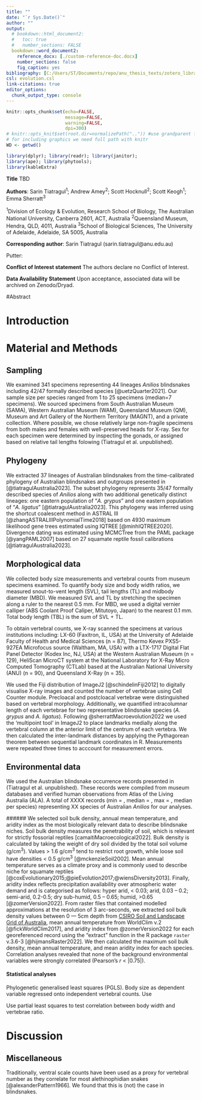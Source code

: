 ```yaml
---
title: ""
date: "`r Sys.Date()`"
author: ""
output: 
  # bookdown::html_document2:
  #   toc: true
  #   number_sections: FALSE
  bookdown::word_document2:
    reference_docx: [./custom-reference-doc.docx]
    number_sections: false
    fig_caption: yes
bibliography: [C:/Users/ST/Documents/repo/anu_thesis_texts/zotero_library.bib]
csl: evolution.csl
link-citations: true
editor_options:
  chunk_output_type: console
---
```


```r
knitr::opts_chunk$set(echo=FALSE,
                      message=FALSE,
                      warning=FALSE,
                      dpi=300)
# knitr::opts_knit$set(root.dir=normalizePath("..")) #use grandparent folder working directory
# for including graphics we need full path with knitr
WD <- getwd()
```

```r
library(dplyr); library(readr); library(janitor); 
library(ape); library(phytools);
library(kableExtra)
```

**Title** TBD

**Authors**: Sarin Tiatragul^1^; Andrew Amey^2^; Scott Hocknull^2^;  Scott Keogh^1^; Emma Sherratt^3^

^1^Division of Ecology & Evolution, Research School of Biology, The Australian National University, Canberra 2601, ACT, Australia 
^2^Queensland Museum, Hendra, QLD, 4011, Australia
^3^School of Biological Sciences, The University of Adelaide, Adelaide, SA 5005, Australia


**Corresponding author**: Sarin Tiatragul (sarin.tiatragul@anu.edu.au)  

<!-- **Author contributions**:  -->
Putter: 

<!-- ST and ES conceptualised the study; ST collected morphology data;  -->
<!-- ST obtained X-rays from SAM, WAM, and MAGNT. SH and AM provided X-rays Queensland Museum specimens. -->
<!-- ST and ES analysed the data; ST prepared the figures; ST, SK and ES wrote the manuscript. -->

<!-- **Acknowledgements (including funding information)**: -->

<!-- We to thank museum curators and collection managers from the  -->
<!-- South Australian Museum  (R Foster, S Donnellan), Western Australian Museum (P Doughty), Queensland Museum (A Amey and P Couper), Australian National Wildlife Collection (T Haff, C Wilson, and L Joseph), Museum and Art Gallery of the Northern Territory (G Dally), Museums Victoria (J Sumner, J Melville, and R Aguilar), Florida Museum of Natural History (J Gray, CM Sheehy, and ZS Randall), and the Natural History Museum Berlin (K Mahlow and F Tillack).  -->
<!-- SK thanks the Australian Research Council for ongoing support. ST PhD scholarship is supported by the Australian Government Research Training Program Scholarship at the Australian National University.  -->

**Conflict of Interest statement**
The authors declare no Conflict of Interest.

**Data Availability Statement**
Upon acceptance, associated data will be archived on Zenodo/Dryad.

\newpage

#Abstract

\newpage

# Introduction

# Material and Methods

## Sampling

We examined 341 specimens representing 44 lineages *Anilios* blindsnakes including 42/47 formally described species [@uetzQuarter2021]. Our sample size per species ranged from 1 to 25 specimens (median=7 specimens). We sourced specimens from South Australian Museum (SAMA), Western Australian Museum (WAM), Queensland Museum (QM), Museum and Art Gallery of the Northern Territory (MAGNT), and a private collection. Where possible, we chose relatively large non-fragile specimens from both males and females with well-preserved heads for X-ray. Sex for each specimen were determined by inspecting the gonads, or assigned based on relative tail lengths folowing (Tiatragul et al. unpublished). 

## Phylogeny
We extracted 37 lineages of Australian blindsnakes from the time-calibrated phylogeny of Australian blindsnakes and outgroups presented in [@tiatragulAustralia2023]. The subset phylogeny represents 35/47 formally described species of _Anilios_ along with two additional genetically distinct lineages: one eastern population of "_A. grypus_" and one eastern population of "_A. ligatus_" [@tiatragulAustralia2023]. This phylogeny was inferred using the shortcut coalescent method in ASTRAL III [@zhangASTRALIIIPolynomialTime2018] based on 4930 maximum likelihood gene trees estimated using IQTREE [@minhIQTREE2020]. Divergence dating was estimated using MCMCTree from the PAML package [@yangPAML2007] based on 27 squamate reptile fossil calibrations [@tiatragulAustralia2023]. 

## Morphological data 

We collected body size measurements and vertebral counts from museum specimens examined. To quantify body size and body width ratios, we measured snout-to-vent length (SVL), tail lengths (TL) and midbody diameter (MBD). We measured SVL and TL by stretching the specimen along a ruler to the nearest 0.5 mm. For MBD, we used a digital vernier calliper (ABS Coolant Proof Caliper, Mitutoyo, Japan) to the nearest 0.1 mm. Total body length (TBL) is the sum of SVL + TL. 
<!-- To obtain  mean body shape ratios [@mosimannSize1970] for each species, we divided each MBD by SVL and log-transformed for further analyses. -->

To obtain vertebral counts, we X-ray scanned the specimens at various institutions including: LX-60 (Faxitron, IL, USA) at the University of Adelaide Faculty of Health and Medical Sciences (n = 87), Thermo Kevex PXS5-927EA Microfocus source (Waltham, MA, USA) with a LTX-1717 Digital Flat Panel Detector (Kodex Inc, NJ, USA) at the Western Australian Museum (n = 129), HeliScan MicroCT system at the National Laboratory for X-Ray Micro Computed Tomography (CTLab) based at the Australian National University (ANU) (n = 90), and Queensland X-Ray (n = 35). 

<!-- Resolution for ANU CTLab is calculated by lenth / pixel * 1000 -->

We used the Fiji distribution of ImageJ2 [@schindelinFiji2012] to digitally visualise X-ray images and counted the number of vertebrae using Cell Counter module. Precloacal and postcloacal vertebrae were distinguished based on vertebral morphology. Additionally, we quantified intracolumnar length of each vertebrae for two representative blindsnake species (*A. grypus* and *A. ligatus*). Following @sherrattMacroevolution2022 we used the 'multipoint tool' in ImageJ2 to place landmarks medially along the vertebral column at the anterior limit of the centrum of each vertebra. We then calculated the inter-landmark distances by applying the Pythagorean theorem between sequential landmark coordinates in R. Measurements were repeated three times to acccount for measurement errors. 


## Environmental data 

<!-- NEED TO PUT IN THE CORRECT VALUES HERE -->
We used the Australian blindsnake occurrence records presented in (Tiatragul et al. unpublished). These records were compiled from museum databases and verified human observations from Atlas of the Living Australia (ALA). A total of XXXX records (min = , median = , max = , median per species) representing XX species of Australian *Anilios* for our analyses.

###<!-- PICK UP HERE -->###
We selected soil bulk density, annual mean temperature, and aridity index as the most biologically relevant data to describe blindsnake niches. 
Soil bulk density measures the penetrability of soil, which is relevant for strictly fossorial reptiles [camaitiMacroecological2022]. Bulk density is calculated by taking the weight of dry soil divided by the total soil volume (g/cm<sup>3</sup>). Values > 1.6 g/cm<sup>3</sup> tend to restrict root growth, while loose soil have densities < 0.5 g/cm<sup>3</sup> [@mckenzieSoil2002]. Mean annual temperature serves as a climate proxy and is commonly used to describe niche for squamate reptiles [@coxEvolutionary2015;@pieEvolution2017;@wiensDiversity2013]. Finally, aridity index reflects precipitation availability over atmospheric water demand and is categorised as follows: hyper arid, < 0.03; arid, 0.03 – 0.2; semi-arid, 0.2-0.5; dry sub-humid, 0.5 – 0.65; humid, >0.65 [@zomerVersion2022]. 
From raster files that contained modelled approximations at the resolution of 3 arc-seconds, we extracted soil bulk density values between 0 — 5cm depth from [CSIRO Soil and Landscape Grid of Australia](https://www.clw.csiro.au/aclep/soilandlandscapegrid/index.html), mean annual temperature from WorldClim v.2 [@fickWorldClim2017], and aridity index from @zomerVersion2022 for each georeferenced record using the "extract" function in the R package `raster` v.3.6-3 [@hijmansRaster2022]. We then calculated the maximum soil bulk density, mean annual temperature, and mean aridity index for each species. Correlation analyses revealed that none of the background environmental variables were strongly correlated (Pearson's *r* < |0.75|). 



#### Statistical analyses

Phylogenetic generalised least squares (PGLS). Body size as dependent variable regressed onto independent vertebral counts. Use 

Use partial least squares to test correlation between body width and vertebrae ratio. 




# Discussion





## Miscellaneous 
Traditionally, ventral scale counts have been used as a proxy for vertebral number as they correlate for most alethinophidian snakes [@alexanderPattern1966]. We found that this is (not) the case in blindsnakes. 
